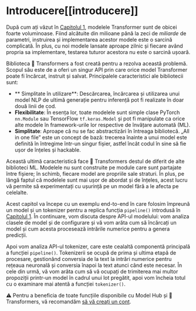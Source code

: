 # Introducere[[introducere]]

<CourseFloatingBanner
    chapter={2}
    classNames="absolute z-10 right-0 top-0"
/>

După cum ați văzut în [Capitolul 1](/course/chapter1), modelele Transformer sunt de obicei foarte voluminoase. Fiind alcătuite din milioane până la zeci de *miliarde* de parametri, instruirea și implementarea acestor modele este o sarcină complicată. În plus, cu noi modele lansate aproape zilnic și fiecare având propria sa implementare, testarea tuturor acestora nu este o sarcină ușoară.

Biblioteca 🤗 Transformers a fost creată pentru a rezolva această problemă. Scopul său este de a oferi un singur API prin care orice model Transformer poate fi încărcat, instruit și salvat. Principalele caracteristici ale bibliotecii sunt:

- ** Simplitate în utilizare**: Descărcarea, încărcarea și utilizarea unui model NLP de ultimă generație pentru inferență pot fi realizate în doar două linii de cod.
- **Flexibilitate**: În esența lor, toate modelele sunt simple clase PyTorch `nn.Module` sau TensorFlow `tf.keras.Model` și pot fi manipulate ca orice alte modele în framework-urile lor respective de învățare automată (ML).
- **Simplitate**: Aproape că nu se fac abstractizări în întreaga bibliotecă. „All in one file” este un concept de bază: trecerea înainte a unui model este definită în întregime într-un singur fișier, astfel încât codul în sine să fie ușor de înțeles și hackable.

Această ultimă caracteristică face 🤗 Transformers destul de diferit de alte biblioteci ML. Modelele nu sunt construite pe module 
care sunt partajate între fișiere; în schimb, fiecare model are propriile sale straturi. În plus, pe lângă faptul că modelele sunt mai ușor de abordat și de înțeles, acest lucru vă permite să experimentați cu ușurință pe un model fără a le afecta pe celelalte.

Acest capitol va începe cu un exemplu end-to-end în care folosim împreună un model și un tokenizer pentru a replica funcția `pipeline()` introdusă în [Capitolul 1](/course/chapter1). În continuare, vom discuta despre API-ul modelului: vom analiza clasele de model și de configurare și vă vom arăta cum să încărcați un model și cum acesta procesează intrările numerice pentru a genera predicții. 

Apoi vom analiza API-ul tokenizer, care este cealaltă componentă principală a funcției `pipeline()`. Tokenizerii se ocupă de prima și ultima etapă de procesare, gestionând conversia de la text la intrări numerice pentru rețeaua neuronală și conversia înapoi la text atunci când este necesar. În cele din urmă, vă vom arăta cum să vă ocupați de trimiterea mai multor propoziții printr-un model în cadrul unui lot pregătit, apoi vom încheia totul cu o examinare mai atentă a funcției  `tokenizer()`.


<Tip>
⚠️  
Pentru a beneficia de toate funcțiile disponibile cu Model Hub și 🤗 Transformers, vă recomandăm <a href="https://huggingface.co/join">să vă creați un cont</a>.

</Tip>
